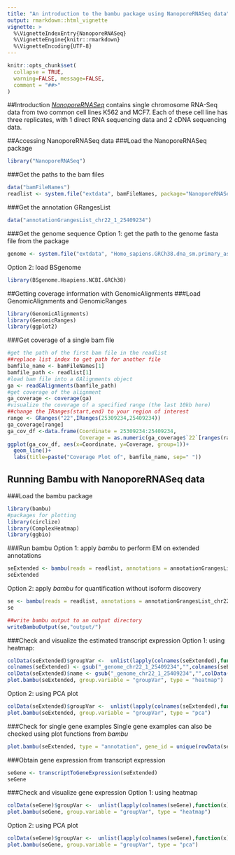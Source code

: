 ```yaml
---
title: "An introduction to the bambu package using NanoporeRNASeq data"
output: rmarkdown::html_vignette
vignette: >
  %\VignetteIndexEntry{NanoporeRNASeq}
  %\VignetteEngine{knitr::rmarkdown}
  %\VignetteEncoding{UTF-8}
---
```




```r
knitr::opts_chunk$set(
  collapse = TRUE,
  warning=FALSE, message=FALSE,
  comment = "##>"
)
```

##Introduction
*[NanoporeRNASeq](https://github.com/GoekeLab/NanoporeRNASeq)* contains single chromosome RNA-Seq data from two common cell lines K562 and MCF7. Each of these cell line has three replicates, with 1 direct RNA sequencing data and 2 cDNA sequencing data. 

##Accessing NanoporeRNASeq data
###Load the NanoporeRNASeq package
```r
library("NanoporeRNASeq")
```

###Get the paths to the bam files
```r
data("bamFileNames")
readlist <- system.file("extdata", bamFileNames, package="NanoporeRNASeq")
```

###Get the annotation GRangesList
```r
data("annotationGrangesList_chr22_1_25409234")
```

###Get the genome sequence
Option 1: get the path to the genome fasta file from the package
```r
genome <- system.file("extdata", "Homo_sapiens.GRCh38.dna_sm.primary_assembly_chr22_1_25409234.fa", package="NanoporeRNASeq")
```
Option 2: load BSgenome
```r
library(BSgenome.Hsapiens.NCBI.GRCh38)
```

##Getting coverage information with GenomicAlignments
###Load GenomicAlignments and GenomicRanges
```r
library(GenomicAlignments)
library(GenomicRanges)
library(ggplot2)
```
###Get coverage of a single bam file
```r
#get the path of the first bam file in the readlist
##replace list index to get path for another file 
bamfile_name <- bamFileNames[1]
bamfile_path <- readlist[1]
#load bam file into a GAlignments object
ga <- readGAlignments(bamfile_path)
#get coverage of the alignment
ga_coverage <- coverage(ga)
#visualize the coverage of a specified range (the last 10kb here)
##change the IRanges(start,end) to your region of interest
range <- GRanges("22",IRanges(25309234,25409234))
ga_coverage[range]
ga_cov_df <-data.frame(Coordinate = 25309234:25409234,
                       Coverage = as.numeric(ga_coverage$`22`[ranges(range)]))
ggplot(ga_cov_df, aes(x=Coordinate, y=Coverage, group=1))+
  geom_line()+
  labs(title=paste("Coverage Plot of", bamfile_name, sep=" "))
```

## Running Bambu with NanoporeRNASeq data
###Load the bambu package
```r
library(bambu)
#packages for plotting
library(circlize)
library(ComplexHeatmap)
library(ggbio)
```

###Run bambu
Option 1: apply *bambu* to perform EM on  extended annotations
```r
seExtended <- bambu(reads = readlist, annotations = annotationGrangesList_chr22_1_25409234, genomeSequence = "BSgenome.Hsapiens.NCBI.GRCh38", extendAnnotations = TRUE, verbose = FALSE, ncore = 6)
seExtended
```
Option 2: apply *bambu* for quantification without isoform discovery
```r
se <- bambu(reads = readlist, annotations = annotationGrangesList_chr22_1_25409234, genomeSequence = "BSgenome.Hsapiens.NCBI.GRCh38", extendAnnotations = FALSE, verbose = FALSE, ncore = 6)
se
```
```r
##write bambu output to an output directory
writeBambuOutput(se,"output/")
```
###Check and visualize the estimated transcript expression
Option 1: using heatmap:
```r
colData(seExtended)$groupVar <-  unlist(lapply(colnames(seExtended),function(x) unlist(strsplit(x,"_"))[2]))
colnames(seExtended) <- gsub("_genome_chr22_1_25409234","",colnames(seExtended))
colData(seExtended)$name <- gsub("_genome_chr22_1_25409234","",colData(seExtended)$name)
plot.bambu(seExtended, group.variable = "groupVar", type = "heatmap")
```
Option 2: using PCA plot
```r
colData(seExtended)$groupVar <-  unlist(lapply(colnames(seExtended),function(x) unlist(strsplit(x,"_"))[2]))
plot.bambu(seExtended, group.variable = "groupVar", type = "pca")
```

###Check for single gene examples
Single gene examples can also be checked using plot functions from *bambu*
```r
plot.bambu(seExtended, type = "annotation", gene_id = unique(rowData(seExtended)$GENEID)[10])
```

###Obtain gene expression from transcript expression
```r
seGene <- transcriptToGeneExpression(seExtended)
seGene
```

###Check and visualize gene expression 
Option 1: using heatmap
```r
colData(seGene)$groupVar <-  unlist(lapply(colnames(seGene),function(x) unlist(strsplit(x,"_"))[2]))
plot.bambu(seGene, group.variable = "groupVar", type = "heatmap")
```
Option 2: using PCA plot
```r
colData(seGene)$groupVar <-  unlist(lapply(colnames(seGene),function(x) unlist(strsplit(x,"_"))[2]))
plot.bambu(seGene, group.variable = "groupVar", type = "pca")
```
